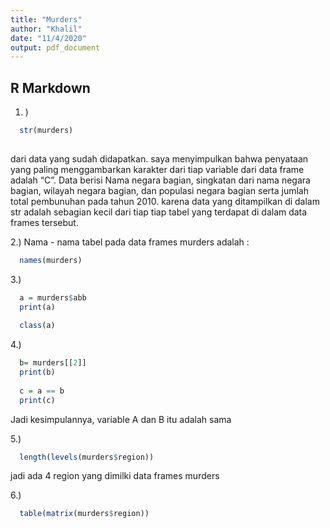 ```yaml
---
title: "Murders"
author: "Khalil"
date: "11/4/2020"
output: pdf_document
---
```


## R Markdown

1. ) 

```r
  
  str(murders)
  
```
 dari data yang sudah didapatkan. saya menyimpulkan bahwa penyataan yang paling menggambarkan karakter dari tiap variable dari data frame adalah "C". Data berisi Nama negara bagian, singkatan dari nama negara bagian, wilayah
negara bagian, dan populasi negara bagian serta jumlah total pembunuhan pada
tahun 2010.
  karena data yang ditampilkan di dalam str adalah sebagian kecil dari tiap tiap tabel yang terdapat di dalam data frames tersebut.

2.) Nama - nama tabel pada data frames murders adalah : 
```r
  names(murders)
```

3.) 
```r
  a = murders$abb
  print(a)
  
  class(a)
```
4.)
```r
  b= murders[[2]]
  print(b)
  
  c = a == b 
  print(c)
```
  
  Jadi kesimpulannya, variable A dan B itu adalah sama
  
5.)
```r
  length(levels(murders$region))
```
  
  jadi ada 4 region yang dimilki data frames murders
  
6.) 
```r
  table(matrix(murders$region))
```
